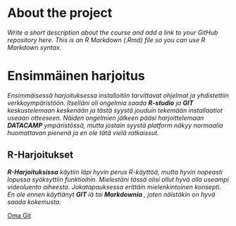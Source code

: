 
# About the project

*Write a short description about the course and add a link to your GitHub repository here. This is an R Markdown (.Rmd) file so you can use R Markdown syntax.*


# Ensimmäinen harjoitus

*Ensimmäisessä harjoituksessa installoitiin tarvittavat ohjelmat ja yhdistettiin verkkoympäristöön. Itselläni oli ongelmia saada __R-studio__ ja __GIT__ keskustelemaan keskenään ja tästä syystä jouduin tekemään installaatiot useaan otteeseen. Näiden ongelmien jälkeen pääsi harjoittelemaan __DATACAMP__ ympäristössä, mutta jostain syystä platform näkyy normaalia huomattavan pienenä ja en ole tätä vielä ratkaissut.*

## R-Harjoitukset

*__R-Harjoituksissa__ käytiin läpi hyvin perus R-käyttöä, mutta hyvin nopeasti lopussa syöksyttiin funktioihin. Mielestäni tässä olisi ollut hyvä olla useampi _videoluento_ aiheesta. Jokatapauksessa erittäin mielenkintoinen konsepti. En ole ennen käyttänyt __GIT__ iä tai __Markdownia__ , joten näistäkin on hyvä saada kokemusta.*

[Oma Git](https://github.com/nissenemj/IODS-project.git)

